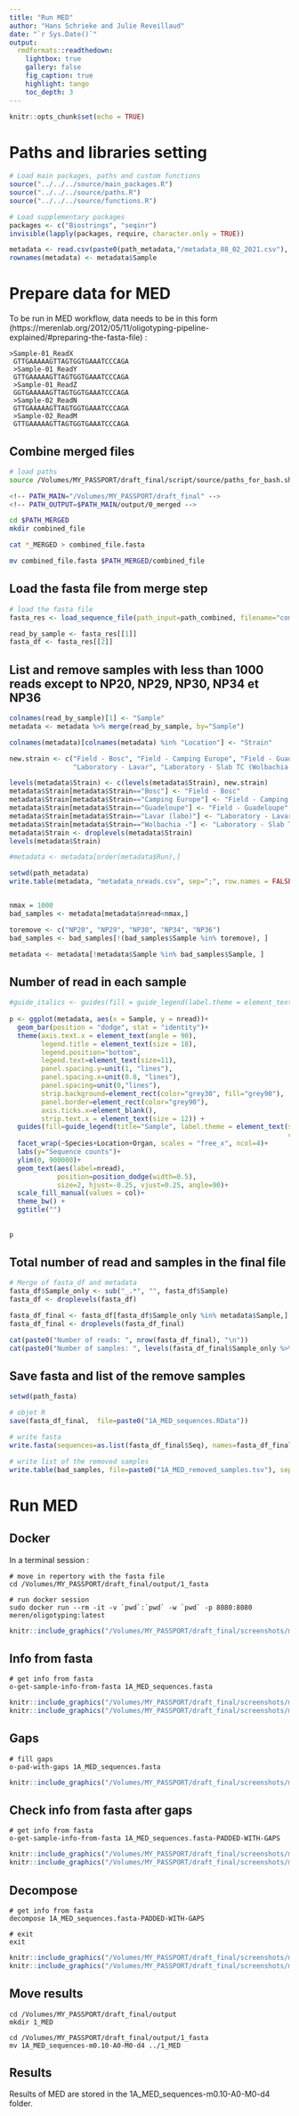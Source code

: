 ```yaml
---
title: "Run MED"
author: "Hans Schrieke and Julie Reveillaud"
date: "`r Sys.Date()`"
output: 
  rmdformats::readthedown:
    lightbox: true
    gallery: false
    fig_caption: true
    highlight: tango
    toc_depth: 3
---
```


```r
knitr::opts_chunk$set(echo = TRUE)
```

# Paths and libraries setting

```r
# Load main packages, paths and custom functions
source("../../../source/main_packages.R")
source("../../../source/paths.R")
source("../../../source/functions.R")

# Load supplementary packages
packages <- c("Biostrings", "seqinr")
invisible(lapply(packages, require, character.only = TRUE))

metadata <- read.csv(paste0(path_metadata,"/metadata_08_02_2021.csv"), sep=";")
rownames(metadata) <- metadata$Sample
```


# Prepare data for MED

To be run in MED workflow, data needs to be in this form (https://merenlab.org/2012/05/11/oligotyping-pipeline-explained/#preparing-the-fasta-file) : 

```text
>Sample-01_ReadX
 GTTGAAAAAGTTAGTGGTGAAATCCCAGA
 >Sample-01_ReadY
 GTTGAAAAAGTTAGTGGTGAAATCCCAGA
 >Sample-01_ReadZ
 GGTGAAAAAGTTAGTGGTGAAATCCCAGA
 >Sample-02_ReadN
 GTTGAAAAAGTTAGTGGTGAAATCCCAGA
 >Sample-02_ReadM
 GTTGAAAAAGTTAGTGGTGAAATCCCAGA
```


## Combine merged files 

```bash
# load paths
source /Volumes/MY_PASSPORT/draft_final/script/source/paths_for_bash.sh

<!-- PATH_MAIN="/Volumes/MY_PASSPORT/draft_final" -->
<!-- PATH_OUTPUT=$PATH_MAIN/output/0_merged -->

cd $PATH_MERGED
mkdir combined_file

cat *_MERGED > combined_file.fasta

mv combined_file.fasta $PATH_MERGED/combined_file
```


## Load the fasta file from merge step
```r
# load the fasta file
fasta_res <- load_sequence_file(path_input=path_combined, filename="combined_file.fasta")

read_by_sample <- fasta_res[[1]]
fasta_df <- fasta_res[[2]]
```

## List and remove samples with less than 1000 reads except to NP20, NP29, NP30, NP34 et NP36
```r
colnames(read_by_sample)[1] <- "Sample"
metadata <- metadata %>% merge(read_by_sample, by="Sample")

colnames(metadata)[colnames(metadata) %in% "Location"] <- "Strain"

new.strain <- c("Field - Bosc", "Field - Camping Europe", "Field - Guadeloupe", 
                "Laboratory - Lavar", "Laboratory - Slab TC (Wolbachia -)")

levels(metadata$Strain) <- c(levels(metadata$Strain), new.strain)
metadata$Strain[metadata$Strain=="Bosc"] <- "Field - Bosc"
metadata$Strain[metadata$Strain=="Camping Europe"] <- "Field - Camping Europe"
metadata$Strain[metadata$Strain=="Guadeloupe"] <- "Field - Guadeloupe"
metadata$Strain[metadata$Strain=="Lavar (labo)"] <- "Laboratory - Lavar"
metadata$Strain[metadata$Strain=="Wolbachia -"] <- "Laboratory - Slab TC (Wolbachia -)"
metadata$Strain <- droplevels(metadata$Strain)
levels(metadata$Strain)

#metadata <- metadata[order(metadata$Run),]

setwd(path_metadata)
write.table(metadata, "metadata_nreads.csv", sep=";", row.names = FALSE)


nmax = 1000
bad_samples <- metadata[metadata$nread<nmax,]

toremove <- c("NP20", "NP29", "NP30", "NP34", "NP36")
bad_samples <- bad_samples[!(bad_samples$Sample %in% toremove), ]

metadata <- metadata[!metadata$Sample %in% bad_samples$Sample, ]
```

## Number of read in each sample
```r
#guide_italics <- guides(fill = guide_legend(label.theme = element_text(size = 10, face = "italic", colour = "Black", angle = 0)))
  
p <- ggplot(metadata, aes(x = Sample, y = nread))+ 
  geom_bar(position = "dodge", stat = "identity")+
  theme(axis.text.x = element_text(angle = 90),
        legend.title = element_text(size = 18), 
        legend.position="bottom",
        legend.text=element_text(size=11), 
        panel.spacing.y=unit(1, "lines"), 
        panel.spacing.x=unit(0.8, "lines"),
        panel.spacing=unit(0,"lines"),
        strip.background=element_rect(color="grey30", fill="grey90"),
        panel.border=element_rect(color="grey90"),
        axis.ticks.x=element_blank(),
        strip.text.x = element_text(size = 12)) +
  guides(fill=guide_legend(title="Sample", label.theme = element_text(size = 10, face = "italic", 
                                                                      colour = "Black", angle = 0)))+
  facet_wrap(~Species+Location+Organ, scales = "free_x", ncol=4)+
  labs(y="Sequence counts")+
  ylim(0, 900000)+
  geom_text(aes(label=nread), 
            position=position_dodge(width=0.5), 
            size=2, hjust=-0.25, vjust=0.25, angle=90)+
  scale_fill_manual(values = col)+
  theme_bw() +
  ggtitle("") 
  
  
p
```

## Total number of read and samples in the final file

```r
# Merge of fasta_df and metadata
fasta_df$Sample_only <- sub("_.*", "", fasta_df$Sample)
fasta_df <- droplevels(fasta_df)

fasta_df_final <- fasta_df[fasta_df$Sample_only %in% metadata$Sample,]
fasta_df_final <- droplevels(fasta_df_final)

cat(paste0("Number of reads: ", nrow(fasta_df_final), "\n"))
cat(paste0("Number of samples: ", levels(fasta_df_final$Sample_only %>% as.factor()) %>% length(), "\n"))
```

## Save fasta and list of the remove samples
```r
setwd(path_fasta)

# objet R
save(fasta_df_final,  file=paste0("1A_MED_sequences.RData"))

# write fasta
write.fasta(sequences=as.list(fasta_df_final$Seq), names=fasta_df_final$Sample, file.out=paste0("1A_MED_sequences.fasta"))

# write list of the removed samples
write.table(bad_samples, file=paste0("1A_MED_removed_samples.tsv"), sep="\t", row.names=FALSE, quote = FALSE)
```

# Run MED

## Docker

In a terminal session : 

```text
# move in repertory with the fasta file
cd /Volumes/MY_PASSPORT/draft_final/output/1_fasta

# run docker session
sudo docker run --rm -it -v `pwd`:`pwd` -w `pwd` -p 8080:8080 meren/oligotyping:latest
```

```r
knitr::include_graphics("/Volumes/MY_PASSPORT/draft_final/screenshots/med_1.png")
```

## Info from fasta
```text
# get info from fasta 
o-get-sample-info-from-fasta 1A_MED_sequences.fasta 
```

```r
knitr::include_graphics("/Volumes/MY_PASSPORT/draft_final/screenshots/med_2.png")
knitr::include_graphics("/Volumes/MY_PASSPORT/draft_final/screenshots/med_3.png")
```

## Gaps
```text
# fill gaps
o-pad-with-gaps 1A_MED_sequences.fasta 
```

```r
knitr::include_graphics("/Volumes/MY_PASSPORT/draft_final/screenshots/med_4.png")
```

## Check info from fasta after gaps
```text
# get info from fasta 
o-get-sample-info-from-fasta 1A_MED_sequences.fasta-PADDED-WITH-GAPS
```

```r
knitr::include_graphics("/Volumes/MY_PASSPORT/draft_final/screenshots/med_5.png")
knitr::include_graphics("/Volumes/MY_PASSPORT/draft_final/screenshots/med_6.png")
```

## Decompose
```text
# get info from fasta 
decompose 1A_MED_sequences.fasta-PADDED-WITH-GAPS

# exit
exit
```

```r
knitr::include_graphics("/Volumes/MY_PASSPORT/draft_final/screenshots/med_7.png")
knitr::include_graphics("/Volumes/MY_PASSPORT/draft_final/screenshots/med_8.png")
```

## Move results
```text
cd /Volumes/MY_PASSPORT/draft_final/output
mkdir 1_MED

cd /Volumes/MY_PASSPORT/draft_final/output/1_fasta
mv 1A_MED_sequences-m0.10-A0-M0-d4 ../1_MED
```


## Results

Results of MED are stored in the 1A_MED_sequences-m0.10-A0-M0-d4 folder. 


